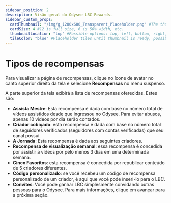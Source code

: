 ---
sidebar_position: 2
description: Visão geral do Odysee LBC Rewards.
sidebar_custom_props:
  cardThumbnail: "/img/g_1200x600_Transparent_Placeholder.png" #The thumbnail on the category card.
  cardSize: 4 #12 is full size, 6 is 50% width, etc.
  thumbnailLocation: "top" #Possible options: top, left, bottom, right, none
  tileColor: "blue" #Placeholder tiles until thumbnail is ready, possible options: blue, cream, darkpurple, lightpurple, mauve, orange, pink, none
---

# Tipos de recompensas

Para visualizar a página de recompensas, clique no ícone de avatar no canto superior direito da tela e selecione **Recompensas** no menu suspenso.

A parte superior da tela exibirá a lista de recompensas oferecidas. Estes são:

- **Assista Mestre**: Esta recompensa é dada com base no número total de vídeos assistidos desde que ingressou no Odysee. Para evitar abusos, apenas 10 vídeos por dia serão contados.
- **Criador cobiçado**: esta recompensa é dada com base no número total de seguidores verificados (seguidores com contas verificadas) que seu canal possui.
- **A Jornada**: Esta recompensa é dada aos seguintes criadores.
- **Recompensa de visualização semanal**: essa recompensa é concedida por assistir a vídeos por pelo menos 3 dias em uma determinada semana.
- **Cinco Favoritos**: esta recompensa é concedida por republicar conteúdo de 5 criadores diferentes.
- **Código personalizado**: se você recebeu um código de recompensa personalizado de um criador, é aqui que você pode inseri-lo para o LBC.
- **Convites**: Você pode ganhar LBC simplesmente convidando outras pessoas para o Odysee. Para mais informações, clique em avançar para a próxima seção.